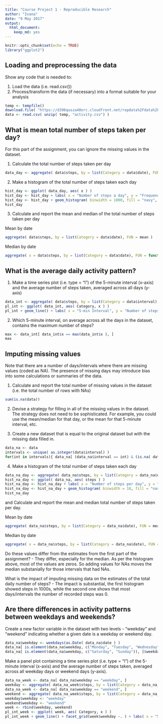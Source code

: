 ---
title: "Course Project 1 - Reproducible Research"
author: "Ivana"
date: "9 May 2017"
output: 
  html_document: 
    keep_md: yes
---
```{r setup, include=FALSE}
knitr::opts_chunk$set(echo = TRUE)
library("ggplot2")
```

## Loading and preprocessing the data

Show any code that is needed to:

1) Load the data (i.e. read.csv())
2) Process/transform the data (if necessary) into a format suitable for your analysis


```{r read, cache = TRUE}
temp <- tempfile()
download.file( "https://d396qusza40orc.cloudfront.net/repdata%2Fdata%2Factivity.zip",temp)
data <- read.csv( unzip( temp, "activity.csv") )
```

## What is mean total number of steps taken per day?

For this part of the assignment, you can ignore the missing values in the dataset.

1) Calculate the total number of steps taken per day

```{r sum days }
data_day <- aggregate( data$steps, by = list(Category = data$date), FUN = sum )
```

2) Make a histogram of the total number of steps taken each day

```{r histogram }
hist_day <- ggplot( data_day, aes( x ) )
hist_day <- hist_day + labs( x = "Number of steps a day", y = "Frequency")
hist_day <- hist_day + geom_histogram( binwidth = 1000, fill = "navy", color = "black")
hist_day
```

3) Calculate and report the mean and median of the total number of steps taken per day

Mean by date
```{r mean days }
aggregate( data$steps, by = list(Category = data$date), FUN = mean )
```

Median by date
```{r median days }
aggregate( x = data$steps, by = list(Category = data$date), FUN = function( x ) { median(x, na.rm = TRUE ) } )
```

## What is the average daily activity pattern?

1) Make a time series plot (i.e. type = "l") of the 5-minute interval (x-axis) and the average number of steps taken, averaged across all days (y-axis)
```{r interval }
data_int <- aggregate( data$steps, by = list(Category = data$interval), FUN = function( x ) { mean( x, na.rm = TRUE ) })
pl_int <- ggplot( data_int, aes( Category, x ) )
pl_int + geom_line() + labs( x = "5-min Interval", y = "Number of steps")
```

2) Which 5-minute interval, on average across all the days in the dataset, contains the maximum number of steps?
```{r interval max }
max <- data_int[ data_int$x == max(data_int$x ), ]
max
```
## Imputing missing values

Note that there are a number of days/intervals where there are missing values (coded as NA). The presence of missing days may introduce bias into some calculations or summaries of the data.

1) Calculate and report the total number of missing values in the dataset (i.e. the total number of rows with NAs)
```{r NA calc }
sum(is.na(data))
```

2) Devise a strategy for filling in all of the missing values in the dataset. The strategy does not need to be sophisticated. For example, you could use the mean/median for that day, or the mean for that 5-minute interval, etc.

3) Create a new dataset that is equal to the original dataset but with the missing data filled in.
```{r NA remove, cache = TRUE }
data_na <- data
intervals <- unique( as.integer(data$interval) )
for(int in intervals){ data_na[ (data_na$interval == int) & (is.na( data_na$steps )), ]$steps <- data_int[ data_int$Category == int, ]$x }
```

4) Make a histogram of the total number of steps taken each day
```{r NAHist, cache= TRUE  }
data_na_day <- aggregate( data_na$steps, by = list(Category = data_na$date), FUN = sum )
hist_na_day <- ggplot( data_na, aes( steps ) )
hist_na_day <- hist_na_day + labs( x = "Number of steps per day", y = "Frequency")
hist_na_day <- hist_na_day + geom_histogram( binwidth = 10, fill = "navy", color = "black")
hist_na_day
```

and Calculate and report the mean and median total number of steps taken per day. 

 Mean by date
```{r mean days na, cache= TRUE }
aggregate( data_na$steps, by = list(Category = data_na$date), FUN = mean )
```

Median by date
```{r median days na, cache= TRUE  }
aggregate( x = data_na$steps, by = list(Category = data_na$date), FUN = function( x ) { median(x, na.rm = TRUE ) } )
```

Do these values differ from the estimates from the first part of the assignment?
- They differ, especially for the median. As per the histogram above, most of the values are zeros. So adding values for NAs moves the median substanially for those intervals that had NAs. 

What is the impact of imputing missing data on the estimates of the total daily number of steps?
- The impact is substantial, the first histogram showed steps in 1000s, while the second one shows that most days/intervals the number of recorded steps was 0.

## Are there differences in activity patterns between weekdays and weekends?

Create a new factor variable in the dataset with two levels - "weekday" and "weekend" indicating whether a given date is a weekday or weekend day.
```{r weekdays, cache= TRUE  }
data_na$weekday <- weekdays(as.Date( data_na$date ) )
data_na[ is.element(data_na$weekday, c("Monday", "Tuesday", "Wednesday", "Thursday", "Friday")), ]$weekday <- "weekday"
data_na[ is.element(data_na$weekday, c("Saturday", "Sunday")), ]$weekday <- "weekend"
```

Make a panel plot containing a time series plot (i.e. type = "l") of the 5-minute interval (x-axis) and the average number of steps taken, averaged across all weekday days or weekend days (y-axis).
```{r weekdays, cache = TRUE }
data_na_week <- data_na[ data_na$weekday == "weekday", ]
weekday <- aggregate( data_na_week$steps, by = list(Category = data_na_week$interval), FUN = function( x ) { mean( x, na.rm = TRUE ) })
data_na_week <- data_na[ data_na$weekday == "weekend", ]
weekend <- aggregate( data_na_week$steps, by = list(Category = data_na_week$interval), FUN = function( x ) { mean( x, na.rm = TRUE ) })
weekday$weekday <- "weekday"
weekend$weekday <- "weekend"
week <- rbind(weekday, weekend)
pl_int_week <- ggplot( week, aes( Category, x ) )
pl_int_week + geom_line() + facet_grid(week$weekday ~. ) + labs( x = "5-min Interval", y = "Number of steps")
```
